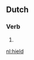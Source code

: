 ==Dutch==

===Verb===
{{infl|nl}}

# {{nl-verb-form|n=sg|t=past|houden}}
{{count page|[[Wiktionary:Page count]]}}

[[nl:hield]]